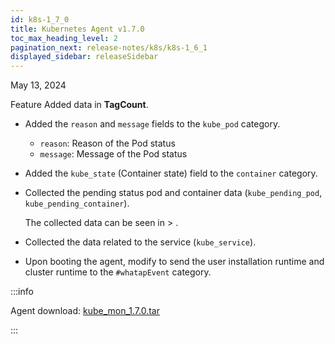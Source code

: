 ```yaml
---
id: k8s-1_7_0
title: Kubernetes Agent v1.7.0
toc_max_heading_level: 2
pagination_next: release-notes/k8s/k8s-1_6_1
displayed_sidebar: releaseSidebar
---
```


May 13, 2024

<Status>Feature</Status> Added data in <b>TagCount</b>.

- Added the `reason` and `message` fields to the `kube_pod` category.

  - `reason`: Reason of the Pod status
  - `message`: Message of the Pod status

- Added the `kube_state` (Container state) field to the `container` category.

- Collected the pending status pod and container data (`kube_pending_pod`, `kube_pending_container`).

  The collected data can be seen in <Cmdname sid="side_lab" className="uitext" /> &gt; <Cmdname sid="side_pendingPod" className="uitext" />.

- Collected the data related to the service (`kube_service`).

- Upon booting the agent, modify to send the user installation runtime and cluster runtime to the <code>#whatapEvent</code> category.

:::info

Agent download: [kube_mon_1.7.0.tar](https://repo.whatap.io/docker/kube_mon_1.7.0.tar)

:::
